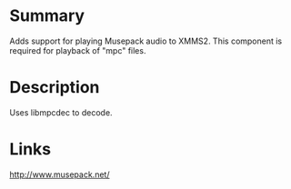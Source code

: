 {{ComponentHeader}}

=Summary=
Adds support for playing Musepack audio to XMMS2. This component is required for playback of "mpc" files.

=Description=
Uses libmpcdec to decode.

=Links=
http://www.musepack.net/